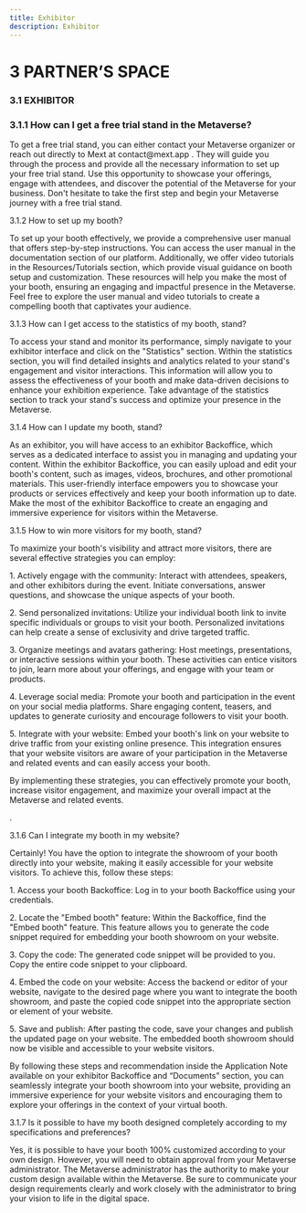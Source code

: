 ```yaml
---
title: Exhibitor
description: Exhibitor
---
```


# **3	PARTNER’S SPACE**

### 3.1	EXHIBITOR 

### 3.1.1	How can I get a free trial stand in the Metaverse?

To get a free trial stand, you can either contact your Metaverse organizer or reach out directly to Mext at contact\@mext.app . They will guide you through the process and provide all the necessary information to set up your free trial stand. Use this opportunity to showcase your offerings, engage with attendees, and discover the potential of the Metaverse for your business. Don't hesitate to take the first step and begin your Metaverse journey with a free trial stand.

3.1.2	How to set up my booth? 

To set up your booth effectively, we provide a comprehensive user manual that offers step-by-step instructions. You can access the user manual in the documentation section of our platform. Additionally, we offer video tutorials in the Resources/Tutorials section, which provide visual guidance on booth setup and customization. These resources will help you make the most of your booth, ensuring an engaging and impactful presence in the Metaverse. Feel free to explore the user manual and video tutorials to create a compelling booth that captivates your audience.

3.1.3	How can I get access to the statistics of my booth, stand? 

To access your stand and monitor its performance, simply navigate to your exhibitor interface and click on the "Statistics" section. Within the statistics section, you will find detailed insights and analytics related to your stand's engagement and visitor interactions. This information will allow you to assess the effectiveness of your booth and make data-driven decisions to enhance your exhibition experience. Take advantage of the statistics section to track your stand's success and optimize your presence in the Metaverse.

3.1.4	How can I update my booth, stand? 

As an exhibitor, you will have access to an exhibitor Backoffice, which serves as a dedicated interface to assist you in managing and updating your content. Within the exhibitor Backoffice, you can easily upload and edit your booth's content, such as images, videos, brochures, and other promotional materials. This user-friendly interface empowers you to showcase your products or services effectively and keep your booth information up to date. Make the most of the exhibitor Backoffice to create an engaging and immersive experience for visitors within the Metaverse.

3.1.5	How to win more visitors for my booth, stand?

To maximize your booth's visibility and attract more visitors, there are several effective strategies you can employ:

1\.	Actively engage with the community: Interact with attendees, speakers, and other exhibitors during the event. Initiate conversations, answer questions, and showcase the unique aspects of your booth.

2\.	Send personalized invitations: Utilize your individual booth link to invite specific individuals or groups to visit your booth. Personalized invitations can help create a sense of exclusivity and drive targeted traffic.

3\.	Organize meetings and avatars gathering: Host meetings, presentations, or interactive sessions within your booth. These activities can entice visitors to join, learn more about your offerings, and engage with your team or products.

4\.	Leverage social media: Promote your booth and participation in the event on your social media platforms. Share engaging content, teasers, and updates to generate curiosity and encourage followers to visit your booth.

5\.	Integrate with your website: Embed your booth's link on your website to drive traffic from your existing online presence. This integration ensures that your website visitors are aware of your participation in the Metaverse and related events and can easily access your booth.

By implementing these strategies, you can effectively promote your booth, increase visitor engagement, and maximize your overall impact at the Metaverse and related events. 

.

3.1.6	Can I integrate my booth in my website? 

Certainly! You have the option to integrate the showroom of your booth directly into your website, making it easily accessible for your website visitors. To achieve this, follow these steps:

1\.	Access your booth Backoffice: Log in to your booth Backoffice using your credentials.

2\.	Locate the "Embed booth" feature: Within the Backoffice, find the "Embed booth" feature. This feature allows you to generate the code snippet required for embedding your booth showroom on your website.

3\.	Copy the code: The generated code snippet will be provided to you. Copy the entire code snippet to your clipboard.

4\.	Embed the code on your website: Access the backend or editor of your website, navigate to the desired page where you want to integrate the booth showroom, and paste the copied code snippet into the appropriate section or element of your website.

5\.	Save and publish: After pasting the code, save your changes and publish the updated page on your website. The embedded booth showroom should now be visible and accessible to your website visitors.

By following these steps and recommendation inside the Application Note available on your exhibitor Backoffice and “Documents” section, you can seamlessly integrate your booth showroom into your website, providing an immersive experience for your website visitors and encouraging them to explore your offerings in the context of your virtual booth.

3.1.7	Is it possible to have my booth designed completely according to my specifications and preferences?

Yes, it is possible to have your booth 100% customized according to your own design. However, you will need to obtain approval from your Metaverse administrator. The Metaverse administrator has the authority to make your custom design available within the Metaverse. Be sure to communicate your design requirements clearly and work closely with the administrator to bring your vision to life in the digital space.
